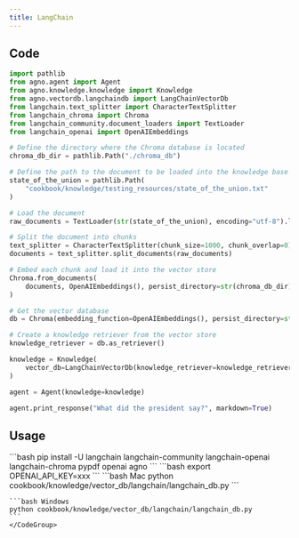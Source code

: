 ```yaml
---
title: LangChain 
---
```


## Code

```python cookbook/knowledge/vector_db/langchain/langchain_db.py
import pathlib
from agno.agent import Agent
from agno.knowledge.knowledge import Knowledge
from agno.vectordb.langchaindb import LangChainVectorDb
from langchain.text_splitter import CharacterTextSplitter
from langchain_chroma import Chroma
from langchain_community.document_loaders import TextLoader
from langchain_openai import OpenAIEmbeddings

# Define the directory where the Chroma database is located
chroma_db_dir = pathlib.Path("./chroma_db")

# Define the path to the document to be loaded into the knowledge base
state_of_the_union = pathlib.Path(
    "cookbook/knowledge/testing_resources/state_of_the_union.txt"
)

# Load the document
raw_documents = TextLoader(str(state_of_the_union), encoding="utf-8").load()

# Split the document into chunks
text_splitter = CharacterTextSplitter(chunk_size=1000, chunk_overlap=0)
documents = text_splitter.split_documents(raw_documents)

# Embed each chunk and load it into the vector store
Chroma.from_documents(
    documents, OpenAIEmbeddings(), persist_directory=str(chroma_db_dir)
)

# Get the vector database
db = Chroma(embedding_function=OpenAIEmbeddings(), persist_directory=str(chroma_db_dir))

# Create a knowledge retriever from the vector store
knowledge_retriever = db.as_retriever()

knowledge = Knowledge(
    vector_db=LangChainVectorDb(knowledge_retriever=knowledge_retriever)
)

agent = Agent(knowledge=knowledge)

agent.print_response("What did the president say?", markdown=True)
```

## Usage

<Steps>
  <Snippet file="create-venv-step.mdx" />

  <Step title="Install libraries">
    ```bash
    pip install -U langchain langchain-community langchain-openai langchain-chroma pypdf openai agno
    ```
  </Step>

  <Step title="Set environment variables">
    ```bash
    export OPENAI_API_KEY=xxx
    ```
  </Step>

  <Step title="Run Agent">
    <CodeGroup>
    ```bash Mac
    python cookbook/knowledge/vector_db/langchain/langchain_db.py
    ```

    ```bash Windows
    python cookbook/knowledge/vector_db/langchain/langchain_db.py
    ```
    </CodeGroup>
  </Step>
</Steps>